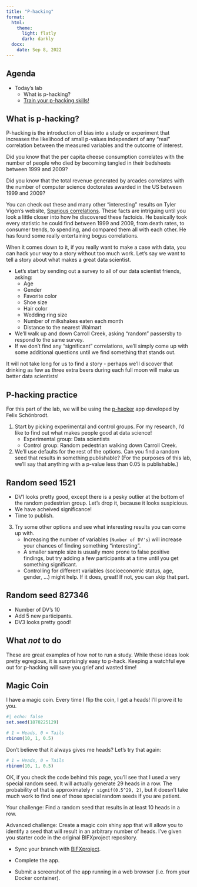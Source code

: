 ```yaml
---
title: "P-hacking"
format: 
  html:
    theme: 
      light: flatly
      dark: darkly
  docx:
    date: Sep 8, 2022
---
```


## Agenda

-   Today's lab
    -   What is p-hacking?
    -   [Train your p-hacking skills!](https://shinyapps.org/apps/p-hacker/)

## What is p-hacking?

P-hacking is the introduction of bias into a study or experiment that increases the likelihood of small p-values independent of any "real" correlation between the measured variables and the outcome of interest.

Did you know that the per capita cheese consumption correlates with the number of people who died by becoming tangled in their bedsheets between 1999 and 2009?

Did you know that the total revenue generated by arcades correlates with the number of computer science doctorates awarded in the US between 1999 and 2009?

You can check out these and many other "interesting" results on Tyler Vigen's website, [Spurious correlations](https://www.tylervigen.com/spurious-correlations). These facts are intriguing until you look a little closer into how he discovered these factoids. He basically took every statistic he could find between 1999 and 2009, from death rates, to consumer trends, to spending, and compared them all with each other. He has found some really entertaining bogus correlations.

When it comes down to it, if you really want to make a case with data, you can hack your way to a story without too much work. Let's say we want to tell a story about what makes a great data scientist.

-   Let's start by sending out a survey to all of our data scientist friends, asking:
    -   Age
    -   Gender
    -   Favorite color
    -   Shoe size
    -   Hair color
    -   Wedding ring size
    -   Number of milkshakes eaten each month
    -   Distance to the nearest Walmart
-   We'll walk up and down Carroll Creek, asking "random" passersby to respond to the same survey.
-   If we don't find any "significant" correlations, we'll simply come up with some additional questions until we find something that stands out.

It will not take long for us to find a story - perhaps we'll discover that drinking as few as three extra beers during each full moon will make us better data scientists!

## P-hacking practice

For this part of the lab, we will be using the [p-hacker](https://shinyapps.org/apps/p-hacker/) app developed by Felix Schönbrodt.

1.  Start by picking experimental and control groups. For my research, I'd like to find out what makes people good at data science!
    -   Experimental group: Data scientists
    -   Control group: Random pedestrian walking down Carroll Creek.
2.  We'll use defaults for the rest of the options. Can you find a random seed that results in something publishable? (For the purposes of this lab, we'll say that anything with a p-value less than 0.05 is publishable.)

::: {.callout-important collapse="true"}
## Random seed 1521

-   DV1 looks pretty good, except there is a pesky outlier at the bottom of the random pedestrian group. Let's drop it, because it looks suspicious.
-   We have acheived significance!
-   Time to publish.
:::

3.  Try some other options and see what interesting results you can come up with.
    -   Increasing the number of variables (`Number of DV's`) will increase your chances of finding something "interesting".
    -   A smaller sample size is usually more prone to false positive findings, but try adding a few participants at a time until you get something significant.
    -   Controlling for different variables (socioeconomic status, age, gender, ...) might help. If it does, great! If not, you can skip that part.

::: {.callout-important collapse="true"}
## Random seed 827346

-   Number of DV's 10
-   Add 5 new participants.
-   DV3 looks pretty good!
:::

::: callout-caution
## What *not* to do

These are great examples of how *not* to run a study. While these ideas look pretty egregious, it is surprisingly easy to p-hack. Keeping a watchful eye out for p-hacking will save you grief and wasted time!
:::

## Magic Coin

I have a magic coin. Every time I flip the coin, I get a heads! I'll prove it to you.

```r
#| echo: false
set.seed(1870225129)
```

```r
# 1 = Heads, 0 = Tails
rbinom(10, 1, 0.5)
```

Don't believe that it always gives me heads? Let's try that again:

```r
# 1 = Heads, 0 = Tails
rbinom(10, 1, 0.5)
```

OK, if you check the code behind this page, you'll see that I used a very special random seed. It will actually generate 29 heads in a row. The probability of that is approximately `r signif(0.5^29, 2)`, but it doesn't take much work to find one of those special random seeds if you are patient.

Your challenge: Find a random seed that results in at least 10 heads in a row.

Advanced challenge: Create a magic coin shiny app that will allow you to identify a seed that will result in an arbitrary number of heads. I've given you starter code in the original BIFXproject repository.

-   Sync your branch with [BIFXproject](https://github.com/BIFX552-22/BIFXproject).

-   Complete the app.

-   Submit a screenshot of the app running in a web browser (i.e. from your Docker container).
